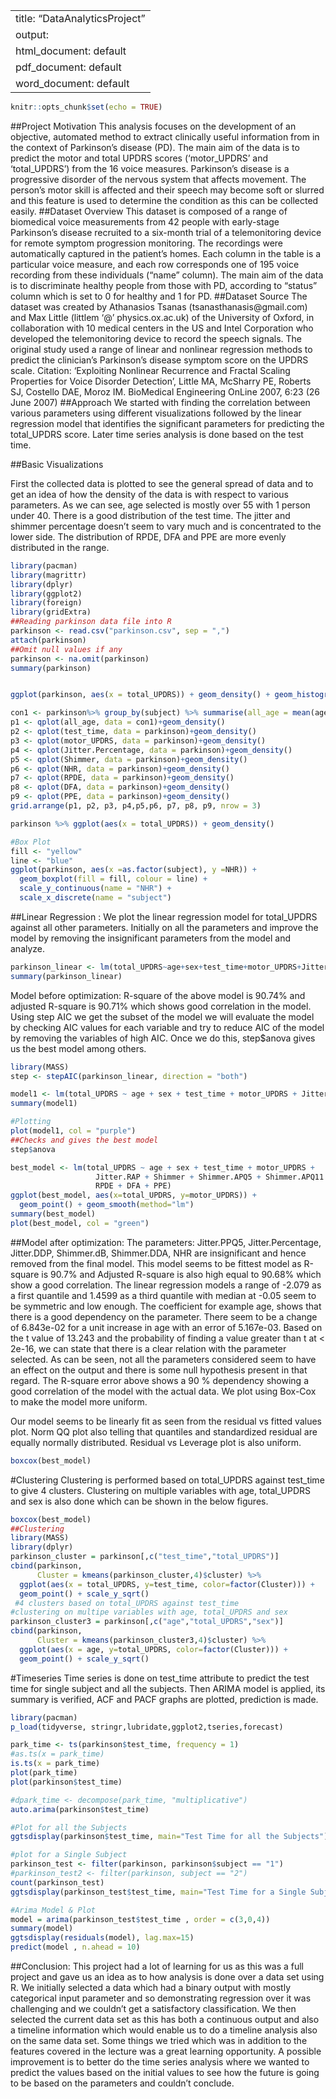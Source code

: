 
---
title: "DataAnalyticsProject"
output:
  html_document: default
  pdf_document: default
  word_document: default
---

```{r setup, include=FALSE}
knitr::opts_chunk$set(echo = TRUE)
```

##Project Motivation
This analysis focuses on the development of an objective, automated method to extract clinically useful information from in the context of Parkinson's disease (PD). The main aim of the data is to predict the motor and total UPDRS scores ('motor_UPDRS' and 'total_UPDRS') from the 16 voice measures.
Parkinson's disease is a progressive disorder of the nervous system that affects movement. The person's motor skill is affected and their speech may become soft or slurred and this feature is used to determine the condition as this can be collected easily.
##Dataset Overview
	This dataset is composed of a range of biomedical voice measurements from 42 people with early-stage Parkinson's disease recruited to a six-month trial of a telemonitoring device for remote symptom progression monitoring. The recordings were automatically captured in the patient's homes. Each column in the table is a particular voice measure, and each row corresponds one of 195 voice recording from these individuals ("name" column). The main aim of the data is to discriminate healthy people from those with PD, according to "status" column which is set to 0 for healthy and 1 for PD.
##Dataset Source
The dataset was created by Athanasios Tsanas (tsanasthanasis@gmail.com) and Max Little (littlem '@' physics.ox.ac.uk) of the University of Oxford, in collaboration with 10 medical centers in the US and Intel Corporation who developed the telemonitoring device to record the speech signals. The original study used a range of linear and nonlinear regression methods to predict the clinician's Parkinson's disease symptom score on the UPDRS scale.
 Citation: 'Exploiting Nonlinear Recurrence and Fractal Scaling Properties for Voice Disorder Detection', Little MA, McSharry PE, Roberts SJ, Costello DAE, Moroz IM. BioMedical Engineering OnLine 2007, 6:23 (26 June 2007)
##Approach
We started with finding the correlation between various parameters using different visualizations followed by the linear regression model that identifies the significant parameters for predicting the total_UPDRS score. Later time series analysis is done based on the test time.

##Basic Visualizations

First the collected data is plotted to see the general spread of data and to get an idea of how the density of the data is with respect to various parameters. As we can see, age selected is mostly over 55 with 1 person under 40. There is a good distribution of the test time. The jitter and shimmer percentage doesn't seem to vary much and is concentrated to the lower side. The distribution of RPDE, DFA and PPE are more evenly distributed in the range.


```{r echo=FALSE}
library(pacman)
library(magrittr)
library(dplyr)
library(ggplot2)
library(foreign)
library(gridExtra)
##Reading parkinson data file into R
parkinson <- read.csv("parkinson.csv", sep = ",")
attach(parkinson)
##Omit null values if any
parkinson <- na.omit(parkinson)
summary(parkinson)


ggplot(parkinson, aes(x = total_UPDRS)) + geom_density() + geom_histogram(binwidth = 6, fill = blues9)

con1 <- parkinson%>% group_by(subject) %>% summarise(all_age = mean(age))
p1 <- qplot(all_age, data = con1)+geom_density()
p2 <- qplot(test_time, data = parkinson)+geom_density()
p3 <- qplot(motor_UPDRS, data = parkinson)+geom_density()
p4 <- qplot(Jitter.Percentage, data = parkinson)+geom_density()
p5 <- qplot(Shimmer, data = parkinson)+geom_density()
p6 <- qplot(NHR, data = parkinson)+geom_density()
p7 <- qplot(RPDE, data = parkinson)+geom_density()
p8 <- qplot(DFA, data = parkinson)+geom_density()
p9 <- qplot(PPE, data = parkinson)+geom_density()
grid.arrange(p1, p2, p3, p4,p5,p6, p7, p8, p9, nrow = 3)

parkinson %>% ggplot(aes(x = total_UPDRS)) + geom_density()

#Box Plot
fill <- "yellow"
line <- "blue"
ggplot(parkinson, aes(x =as.factor(subject), y =NHR)) +
  geom_boxplot(fill = fill, colour = line) +
  scale_y_continuous(name = "NHR") +
  scale_x_discrete(name = "subject")


```

##Linear Regression :
    We plot the linear regression model for total_UPDRS against all other parameters. Initially on all the parameters and improve the model by removing the insignificant parameters from the model and analyze.



```{r echo=FALSE}
parkinson_linear <- lm(total_UPDRS~age+sex+test_time+motor_UPDRS+Jitter.PPQ5+Jitter.Percentage+Jitter.RAP+Jitter.DDP+Shimmer+Shimmer.dB+Shimmer.APQ3+Shimmer.APQ5+Shimmer.APQ11+Shimmer.DDA+NHR+HNR+RPDE+DFA+PPE)
summary(parkinson_linear)
```

Model before optimization:
R-square of the above model is 90.74% and adjusted R-square is 90.71% which shows good correlation in the model.
Using step AIC we get the subset of the model we will evaluate the model by checking AIC values for each variable and try to reduce AIC of the model by removing the variables of high AIC. Once we do this, step$anova gives us the best model among others. 

```{r echo=FALSE}

library(MASS)
step <- stepAIC(parkinson_linear, direction = "both")

model1 <- lm(total_UPDRS ~ age + sex + test_time + motor_UPDRS + Jitter.Percentage + Jitter.RAP + Shimmer + Shimmer.APQ5 + Shimmer.APQ11 + HNR + RPDE + DFA + PPE)
summary(model1)

#Plotting
plot(model1, col = "purple")
##Checks and gives the best model
step$anova

best_model <- lm(total_UPDRS ~ age + sex + test_time + motor_UPDRS + 
                   Jitter.RAP + Shimmer + Shimmer.APQ5 + Shimmer.APQ11 + HNR + 
                   RPDE + DFA + PPE)
ggplot(best_model, aes(x=total_UPDRS, y=motor_UPDRS)) +
  geom_point() + geom_smooth(method="lm") 
summary(best_model)
plot(best_model, col = "green")

```
##Model after optimization:
The parameters: Jitter.PPQ5, Jitter.Percentage, Jitter.DDP, Shimmer.dB, Shimmer.DDA, NHR are insignificant and hence removed from the final model. This model seems to be fittest model as R-square is 90.7% and Adjusted R-square is also high equal to 90.68% which show a good correlation.
The linear regression models a range of -2.079 as a first quantile and 1.4599 as a third quantile with median at -0.05 seem to be symmetric and low enough. 
The coefficient for example age, shows that there is a good dependency on the parameter. There seem to be a change of 6.843e-02 for a unit increase in age with an error of 5.167e-03. Based on the t value of 13.243 and the probability of finding a value greater than t at < 2e-16, we can state that there is a clear relation with the parameter selected. As can be seen, not all the parameters considered seem to have an effect on the output and there is some null hypothesis present in that regard.
The R-square error above shows a 90 % dependency showing a good correlation of the model with the actual data.
We plot using Box-Cox to make the model more uniform.

Our model seems to be linearly fit as seen from the residual vs fitted values plot. Norm QQ plot also telling that quantiles and standardized residual are equally normally distributed. Residual vs Leverage plot is also uniform.


```{r echo=FALSE}
boxcox(best_model)

```

#Clustering
Clustering is performed based on total_UPDRS against test_time to give 4 clusters. Clustering on multiple variables with age, total_UPDRS and sex is also done which can be shown in the below figures.
```{r}
boxcox(best_model)
##Clustering
library(MASS)
library(dplyr)
parkinson_cluster = parkinson[,c("test_time","total_UPDRS")]
cbind(parkinson,
      Cluster = kmeans(parkinson_cluster,4)$cluster) %>%
  ggplot(aes(x = total_UPDRS, y=test_time, color=factor(Cluster))) +
  geom_point() + scale_y_sqrt()
 #4 clusters based on total_UPDRS against test_time
#clustering on multipe variables with age, total_UPDRS and sex
parkinson_cluster3 = parkinson[,c("age","total_UPDRS","sex")]
cbind(parkinson,
      Cluster = kmeans(parkinson_cluster3,4)$cluster) %>%
  ggplot(aes(x = age, y=total_UPDRS, color=factor(Cluster))) +
  geom_point() + scale_y_sqrt()


```

#Timeseries
Time series is done on test_time attribute to predict the test time for single subject and all the subjects. Then ARIMA model is applied, its summary is verified, ACF and PACF graphs are plotted, prediction is made.
```{r}
library(pacman)
p_load(tidyverse, stringr,lubridate,ggplot2,tseries,forecast)

park_time <- ts(parkinson$test_time, frequency = 1)
#as.ts(x = park_time)
is.ts(x = park_time)
plot(park_time)
plot(parkinson$test_time)

#dpark_time <- decompose(park_time, "multiplicative")
auto.arima(parkinson$test_time)

#Plot for all the Subjects
ggtsdisplay(parkinson$test_time, main="Test Time for all the Subjects")

#plot for a Single Subject
parkinson_test <- filter(parkinson, parkinson$subject == "1") 
#parkinson_test2 <- filter(parkinson, subject == "2") 
count(parkinson_test)
ggtsdisplay(parkinson_test$test_time, main="Test Time for a Single Subject")

#Arima Model & Plot
model = arima(parkinson_test$test_time , order = c(3,0,4))
summary(model)
ggtsdisplay(residuals(model), lag.max=15)
predict(model , n.ahead = 10)


```

##Conclusion:
This project had a lot of learning for us as this was a full project and gave us an idea as to how analysis is done over a data set using R. 
We initially selected a data which had a binary output with mostly categorical input parameter and so demonstrating regression over it was challenging and we couldn't get a satisfactory classification. We then selected the current data set as this has both a continuous output and also a timeline information which would enable us to do a timeline analysis also on the same data set. Some things we tried which was in addition to the features covered in the lecture was a great learning opportunity. A possible improvement is to better do the time series analysis where we wanted to predict the values based on the initial values to see how the future is going to be based on the parameters and couldn't conclude.

